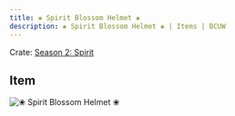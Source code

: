 ```yaml
---
title: ❀ Spirit Blossom Helmet ❀
description: ❀ Spirit Blossom Helmet ❀ | Items | BCUW
---
```


Crate: [Season 2: Spirit](/crates/season/s2/)

## Item
![❀ Spirit Blossom Helmet ❀](https://cdn.bcuw.xyz/2D/spirit/spirit_blossom_helmet.png)